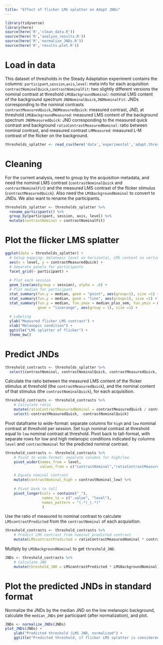 ```yaml
---
title: "Effect of flicker LMS splatter on Adapt JNDs"
---
```

```r
library(tidyverse)
library(here)
source(here('R','clean_data.R'))
source(here('R','analyze_results.R'))
source(here('R','normalize_JNDs.R'))
source(here('R','results.plot.R'))
```
# Load in data
This dataset of thresholds in the Steady Adaptation experiment contains the columns:
`participant`,`session`,`axis`,`level`: meta info for each acquisition
`contrastNominalQuick`,`contrastNominalFit`: two slightly different versions the nominal contrast at threshold
`LMSBackgroundNominal`: nominal LMS content of the background spectrum
`JNDNominalQuick`,`JNDNominalFit`: JNDs corresponding to the nominal contrasts
`contrastMeasuredQuick`,`JNDMeasuredQuick`: measured contrast, JND, at threshold
`LMSBackgroundMeasured`: measured LMS content of the background spectrum
`JNDMeasuredQuick`: JND corresponding to the measured quick contrast and background
`ratioContrastMeasuredNominal`: ratio between nominal contrast, and measured contrast
`LMMeasured`: measured L-M contrast of the flicker on the background.
```r
thresholds_splatter <- read_csv(here('data','experimental','adapt.thresholds.splatter.csv'))
```
# Cleaning
For the current analysis, need to group by the acquisition metadata, and need the nominal LMS contrast (`contrastNominalQuick` and `contrastNominalFit`) and the measured LMS contrast of the flicker stimulus (`contrastMeasuredQuick`). Also need the `LMSBackgroundNominal` to convert to JNDs. We also want to rename the participants.
```r
thresholds_splatter <- thresholds_splatter %>%
  rename_participants() %>%
  group_by(participant, session, axis, level) %>%
  mutate(contrastNominal = contrastNominalFit)
```

# Plot the flicker LMS splatter
```r
ggplot(data = thresholds_splatter) +
  # Setup mapping: melanopic level on horizontal, LMS content on vertical
  aes(x = level, y = contrastMeasuredQuick) +
  # Separate panels for participants
  facet_grid(~ participant) +
  
  # Plot each session
  geom_line(aes(group = session), alpha = .6) +
  # Plot median for participant
  stat_summary(fun.y = median, geom = "point", aes(group=1), size =1) +
  stat_summary(fun.y = median, geom = "line", aes(group=1), size =1) +
  stat_summary(fun.y = median, fun.ymax = median_plus_sem, fun.ymin = median_minus_sem,
               geom = "linerange", aes(group = 1), size =1) +  
  
  # Labeling
  ylab("Measured flicker LMS contrast") +
  xlab("Melanopic condition") +
  ggtitle("LMS splatter of flicker") +
  theme_bw()
```
# Predict JNDs

```r
threshold_contrasts <- thresholds_splatter %>%
  select(contrastNominal, contrastNominalQuick, contrastMeasuredQuick, LMSBackgroundNominal)
```
 Calculate the ratio between the measured LMS content of the flicker stimulus at threshold (the `contrastMeasuredQuick`), and the nominal content of that stimulus (the `contrastNominalQuick`), for each acquisition.
```r
threshold_contrasts <- threshold_contrasts %>% 
    # Calculate ratio
    mutate(ratioContrastMeasuredNominal = contrastMeasuredQuick / contrastNominalQuick) %>%
    select(-contrastMeasuredQuick, -contrastNominalQuick)
```
Pivot dataframe to wide-format: separate columns for `high` and `low` nominal contrast at threshold per session. Set `high` nominal contrast at threshold equal to `low` nominal contrast at threshold. Pivot back to tall-format, with separate rows for low and high melanopic conditions indicated by columns `level` and `contrastNominal` for the predicted nominal contrast.
```r
threshold_contrasts <- threshold_contrasts %>%
    # Pivot to wide-format: separate columns for high/low
    pivot_wider(names_from = level, 
                values_from = c("contrastNominal","ratioContrastMeasuredNominal", "LMSBackgroundNominal")) %>%

    # Equate nominal contrast
    mutate(contrastNominal_high = contrastNominal_low) %>%
  
    # Pivot back to tall
    pivot_longer(cols = contains("_"),
                 names_to = c(".value", "level"),
                 names_pattern = "(.*)_(.*)"
                 )
```
Use the ratio of measured to nominal contrast to calculate `LMScontrastPredicted` from the `contrastNominal` of each acquisition.
```r
threshold_contrasts <- threshold_contrasts %>%
    # Predict LMS contrast from nominal predicted contrast
    mutate(LMScontrastPredicted = ratioContrastMeasuredNominal * contrastNominal)
```
Multiply by `LMSBackgroundNominal` to get `threshold_JND`.
```r
JNDs <- threshold_contrasts %>%
    # Calculate JND
    mutate(threshold_JND = LMScontrastPredicted * LMSBackgroundNominal)
```

# Plot the predicted JNDs in standard format
Normalize the JNDs by the median JND on the low melanopic background, calculate the `median_JNDs` per participant (after normalization), and plot.
```r
JNDs <- normalize_JNDs(JNDs)
plot_JNDs(JNDs) +
    ylab("Predicted threshold (LMS JND, normalized") +
    ggtitle("Predicted threshold, if flicker LMS splatter is considered")
```